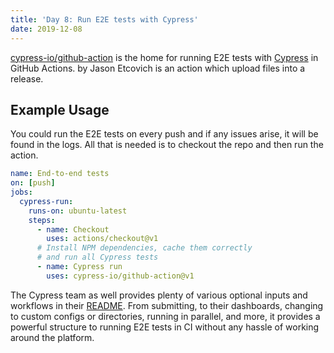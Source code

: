 ```yaml
---
title: 'Day 8: Run E2E tests with Cypress'
date: 2019-12-08
---
```


[cypress-io/github-action](https://github.com/marketplace/actions/cypress-io) is the home for running E2E tests with [Cypress](https://www.cypress.io/) in GitHub Actions. by Jason Etcovich is an action which upload files into a release. 

## Example Usage

You could run the E2E tests on every push and if any issues arise, it will be found in the logs. All that is needed is to checkout the repo and then run the action.

```yaml
name: End-to-end tests
on: [push]
jobs:
  cypress-run:
    runs-on: ubuntu-latest
    steps:
      - name: Checkout
        uses: actions/checkout@v1
      # Install NPM dependencies, cache them correctly
      # and run all Cypress tests
      - name: Cypress run
        uses: cypress-io/github-action@v1
```

The Cypress team as well provides plenty of various optional inputs and workflows in their [README](https://github.com/cypress-io/github-action#examples). From submitting, to their dashboards, changing to custom configs or directories, running in parallel, and more, it provides a powerful structure to running E2E tests in CI without any hassle of working around the platform.
